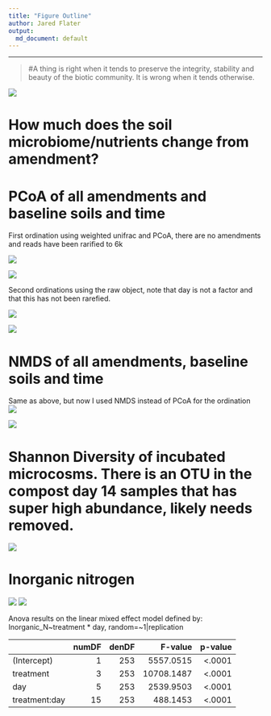 ```yaml
---
title: "Figure Outline"
author: Jared Flater
output:
  md_document: default
---
```

****
>#A thing is right when it tends to preserve the integrity, stability and beauty of the biotic community. It is wrong when it tends otherwise.

![](./images/giphy.gif)

# How much does the soil microbiome/nutrients change from amendment?

# PCoA of all amendments and baseline soils and time

First ordination using weighted unifrac and PCoA, there are no amendments and reads have been rarified to 6k

![](./Figures/day.PCoA.wunifrac.png)

![](./Figures/trt.PCoA.wunifrac.png)

Second ordinations using the raw object, note that day is not a factor and that this has not been rarefied. 

![](./Figures/raw.day.PCoA.wunifrac.png)

![](./Figures/raw.trt.PCoA.wunifrac.png)

# NMDS of all amendments, baseline soils and time       
Same as above, but now I used NMDS instead of PCoA for the ordination     
![](./Figures/day.NMDS.wunifrac.png)

![](./Figures/trt.NMDS.wunifrac.png)


# Shannon Diversity of incubated microcosms. There is an OTU in the compost day 14 samples that has super high abundance, likely needs removed. 
![](./Figures/shannon.diversity.png)

# Inorganic nitrogen 
![](./Figures/inorganic_N_plot.png)
![](./Figures/inorganic_N_plot_diff.png)

Anova results on the linear mixed effect model defined by: Inorganic_N~treatment * day, random=~1|replication

|              | numDF| denDF|    F-value| p-value|
|:-------------|-----:|-----:|----------:|-------:|
|(Intercept)   |     1|   253|  5557.0515|  <.0001|
|treatment     |     3|   253| 10708.1487|  <.0001|
|day           |     5|   253|  2539.9503|  <.0001|
|treatment:day |    15|   253|   488.1453|  <.0001|
